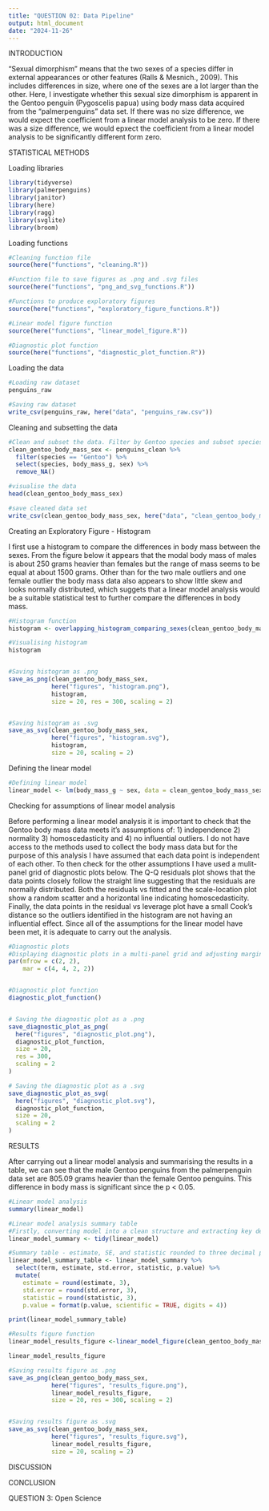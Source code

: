 ```yaml
---
title: "QUESTION 02: Data Pipeline"
output: html_document
date: "2024-11-26"
---
```


INTRODUCTION

"Sexual dimorphism" means that the two sexes of a species differ in external appearances or other features (Ralls & Mesnich., 2009). This includes differences in size, where one of the sexes are a lot larger than the other. Here, I investigate whether this sexual size dimorphism is apparent in the Gentoo penguin (Pygoscelis papua) using body mass data acquired from the "palmerpenguins" data set. If there was no size difference, we would expect the coefficient from a linear model analysis to be zero. If there was a size difference, we would epxect the coefficient from a linear model analysis to be significantly different form zero.


STATISTICAL METHODS

Loading libraries

```r
library(tidyverse)
library(palmerpenguins)
library(janitor)
library(here)
library(ragg)
library(svglite)
library(broom)
```


Loading functions

```r
#Cleaning function file
source(here("functions", "cleaning.R"))

#Function file to save figures as .png and .svg files
source(here("functions", "png_and_svg_functions.R"))

#Functions to produce exploratory figures 
source(here("functions", "exploratory_figure_functions.R"))

#Linear model figure function
source(here("functions", "linear_model_figure.R"))

#Diagnostic plot function
source(here("functions", "diagnostic_plot_function.R"))
```


Loading the data

```r
#Loading raw dataset
penguins_raw

#Saving raw dataset
write_csv(penguins_raw, here("data", "penguins_raw.csv"))
```


Cleaning and subsetting the data

```r
#Clean and subset the data. Filter by Gentoo species and subset species, body mass and sex
clean_gentoo_body_mass_sex <- penguins_clean %>%
  filter(species == "Gentoo") %>%   
  select(species, body_mass_g, sex) %>%  
  remove_NA() 

#visualise the data 
head(clean_gentoo_body_mass_sex)

#save cleaned data set
write_csv(clean_gentoo_body_mass_sex, here("data", "clean_gentoo_body_mass.csv"))
```


Creating an Exploratory Figure - Histogram

I first use a histogram to compare the differences in body mass between the sexes. From the figure below it appears that the modal body mass of males is about 250 grams heavier than females but the range of mass seems to be equal at about 1500 grams. Other than for the two male outliers and one female outlier the body mass data also appears to show little skew and looks normally distributed, which suggets that a linear model analysis would be a suitable statistical test to further compare the differences in body mass.

```r
#Histogram function
histogram <- overlapping_histogram_comparing_sexes(clean_gentoo_body_mass_sex, body_mass_g, sex, "Body Mass(g)", "Count")

#Visualising histogram 
histogram


#Saving histogram as .png 
save_as_png(clean_gentoo_body_mass_sex, 
            here("figures", "histogram.png"), 
            histogram,
            size = 20, res = 300, scaling = 2)


#Saving histogram as .svg
save_as_svg(clean_gentoo_body_mass_sex,
            here("figures", "histogram.svg"),
            histogram,
            size = 20, scaling = 2)
```


Defining the linear model 

```r
#Defining linear model
linear_model <- lm(body_mass_g ~ sex, data = clean_gentoo_body_mass_sex)
```


Checking for assumptions of linear model analysis 

Before performing a linear model analysis it is important to check that the Gentoo body mass data meets it's assumptions of: 1) independence 2) normality 3) homoscedasticity and 4) no influential outliers. I do not have access to the methods used to collect the body mass data but for the purpose of this analysis I have assumed that each data point is independent of each other. To then check for the other assumptions I have used a mulit-panel grid of diagnostic plots below. The Q-Q residuals plot shows that the data points closely follow the straight line suggesting that the residuals are normally distributed. Both the residuals vs fitted and the scale-location plot show a random scatter and a horizontal line indicating homoscedasticity. Finally, the data points in the residual vs leverage plot have a small Cook's distance so the outliers identified in the histogram are not having an influential effect. Since all of the assumptions for the linear model have been met, it is adequate to carry out the analysis.

```r
#Diagnostic plots 
#Displaying diagnostic plots in a multi-panel grid and adjusting margin size 
par(mfrow = c(2, 2), 
    mar = c(4, 4, 2, 2))  


#Diagnostic plot function
diagnostic_plot_function()


# Saving the diagnostic plot as a .png
save_diagnostic_plot_as_png(
  here("figures", "diagnostic_plot.png"),  
  diagnostic_plot_function,                    
  size = 20,                               
  res = 300,                              
  scaling = 2                              
)

# Saving the diagnostic plot as a .svg
save_diagnostic_plot_as_svg(
  here("figures", "diagnostic_plot.svg"),  
  diagnostic_plot_function,                    
  size = 20,                               
  scaling = 2                              
)
```


RESULTS

After carrying out a linear model analysis and summarising the results in a table, we can see that the male Gentoo penguins from the palmerpenguin data set are 805.09 grams heavier than the female Gentoo penguins. This difference in body mass is significant since the p < 0.05.

```r
#Linear model analysis 
summary(linear_model)
```


```r
#Linear model analysis summary table
#Firstly, converting model into a clean structure and extracting key details 
linear_model_summary <- tidy(linear_model)   

#Summary table - estimate, SE, and statistic rounded to three decimal points and p-values to 4 significant figures  
linear_model_summary_table <- linear_model_summary %>%
  select(term, estimate, std.error, statistic, p.value) %>%
  mutate(    
    estimate = round(estimate, 3),
    std.error = round(std.error, 3),
    statistic = round(statistic, 3),
    p.value = format(p.value, scientific = TRUE, digits = 4)) 

print(linear_model_summary_table)
```


```r
#Results figure function
linear_model_results_figure <-linear_model_figure(clean_gentoo_body_mass_sex, sex, body_mass_g, "Sex", "Body Mass (g)")

linear_model_results_figure

#Saving results figure as .png 
save_as_png(clean_gentoo_body_mass_sex, 
            here("figures", "results_figure.png"), 
            linear_model_results_figure,
            size = 20, res = 300, scaling = 2)


#Saving results figure as .svg
save_as_svg(clean_gentoo_body_mass_sex,
            here("figures", "results_figure.svg"),
            linear_model_results_figure,
            size = 20, scaling = 2)
```

DISCUSSION


CONCLUSION



QUESTION 3: Open Science
